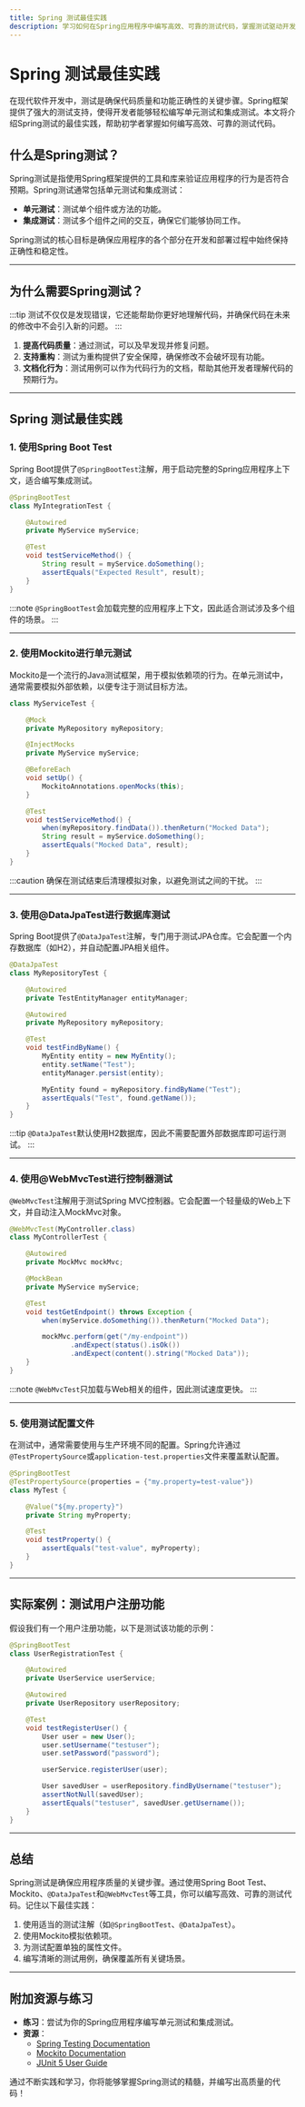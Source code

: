 ```yaml
---
title: Spring 测试最佳实践
description: 学习如何在Spring应用程序中编写高效、可靠的测试代码，掌握测试驱动开发（TDD）和单元测试、集成测试的最佳实践。
---
```


# Spring 测试最佳实践

在现代软件开发中，测试是确保代码质量和功能正确性的关键步骤。Spring框架提供了强大的测试支持，使得开发者能够轻松编写单元测试和集成测试。本文将介绍Spring测试的最佳实践，帮助初学者掌握如何编写高效、可靠的测试代码。

## 什么是Spring测试？

Spring测试是指使用Spring框架提供的工具和库来验证应用程序的行为是否符合预期。Spring测试通常包括单元测试和集成测试：

- **单元测试**：测试单个组件或方法的功能。
- **集成测试**：测试多个组件之间的交互，确保它们能够协同工作。

Spring测试的核心目标是确保应用程序的各个部分在开发和部署过程中始终保持正确性和稳定性。

---

## 为什么需要Spring测试？

:::tip
测试不仅仅是发现错误，它还能帮助你更好地理解代码，并确保代码在未来的修改中不会引入新的问题。
:::

1. **提高代码质量**：通过测试，可以及早发现并修复问题。
2. **支持重构**：测试为重构提供了安全保障，确保修改不会破坏现有功能。
3. **文档化行为**：测试用例可以作为代码行为的文档，帮助其他开发者理解代码的预期行为。

---

## Spring 测试最佳实践

### 1. 使用Spring Boot Test

Spring Boot提供了`@SpringBootTest`注解，用于启动完整的Spring应用程序上下文，适合编写集成测试。

```java
@SpringBootTest
class MyIntegrationTest {

    @Autowired
    private MyService myService;

    @Test
    void testServiceMethod() {
        String result = myService.doSomething();
        assertEquals("Expected Result", result);
    }
}
```

:::note
`@SpringBootTest`会加载完整的应用程序上下文，因此适合测试涉及多个组件的场景。
:::

---

### 2. 使用Mockito进行单元测试

Mockito是一个流行的Java测试框架，用于模拟依赖项的行为。在单元测试中，通常需要模拟外部依赖，以便专注于测试目标方法。

```java
class MyServiceTest {

    @Mock
    private MyRepository myRepository;

    @InjectMocks
    private MyService myService;

    @BeforeEach
    void setUp() {
        MockitoAnnotations.openMocks(this);
    }

    @Test
    void testServiceMethod() {
        when(myRepository.findData()).thenReturn("Mocked Data");
        String result = myService.doSomething();
        assertEquals("Mocked Data", result);
    }
}
```

:::caution
确保在测试结束后清理模拟对象，以避免测试之间的干扰。
:::

---

### 3. 使用@DataJpaTest进行数据库测试

Spring Boot提供了`@DataJpaTest`注解，专门用于测试JPA仓库。它会配置一个内存数据库（如H2），并自动配置JPA相关组件。

```java
@DataJpaTest
class MyRepositoryTest {

    @Autowired
    private TestEntityManager entityManager;

    @Autowired
    private MyRepository myRepository;

    @Test
    void testFindByName() {
        MyEntity entity = new MyEntity();
        entity.setName("Test");
        entityManager.persist(entity);

        MyEntity found = myRepository.findByName("Test");
        assertEquals("Test", found.getName());
    }
}
```

:::tip
`@DataJpaTest`默认使用H2数据库，因此不需要配置外部数据库即可运行测试。
:::

---

### 4. 使用@WebMvcTest进行控制器测试

`@WebMvcTest`注解用于测试Spring MVC控制器。它会配置一个轻量级的Web上下文，并自动注入MockMvc对象。

```java
@WebMvcTest(MyController.class)
class MyControllerTest {

    @Autowired
    private MockMvc mockMvc;

    @MockBean
    private MyService myService;

    @Test
    void testGetEndpoint() throws Exception {
        when(myService.doSomething()).thenReturn("Mocked Data");

        mockMvc.perform(get("/my-endpoint"))
               .andExpect(status().isOk())
               .andExpect(content().string("Mocked Data"));
    }
}
```

:::note
`@WebMvcTest`只加载与Web相关的组件，因此测试速度更快。
:::

---

### 5. 使用测试配置文件

在测试中，通常需要使用与生产环境不同的配置。Spring允许通过`@TestPropertySource`或`application-test.properties`文件来覆盖默认配置。

```java
@SpringBootTest
@TestPropertySource(properties = {"my.property=test-value"})
class MyTest {

    @Value("${my.property}")
    private String myProperty;

    @Test
    void testProperty() {
        assertEquals("test-value", myProperty);
    }
}
```

---

## 实际案例：测试用户注册功能

假设我们有一个用户注册功能，以下是测试该功能的示例：

```java
@SpringBootTest
class UserRegistrationTest {

    @Autowired
    private UserService userService;

    @Autowired
    private UserRepository userRepository;

    @Test
    void testRegisterUser() {
        User user = new User();
        user.setUsername("testuser");
        user.setPassword("password");

        userService.registerUser(user);

        User savedUser = userRepository.findByUsername("testuser");
        assertNotNull(savedUser);
        assertEquals("testuser", savedUser.getUsername());
    }
}
```

---

## 总结

Spring测试是确保应用程序质量的关键步骤。通过使用Spring Boot Test、Mockito、`@DataJpaTest`和`@WebMvcTest`等工具，你可以编写高效、可靠的测试代码。记住以下最佳实践：

1. 使用适当的测试注解（如`@SpringBootTest`、`@DataJpaTest`）。
2. 使用Mockito模拟依赖项。
3. 为测试配置单独的属性文件。
4. 编写清晰的测试用例，确保覆盖所有关键场景。

---

## 附加资源与练习

- **练习**：尝试为你的Spring应用程序编写单元测试和集成测试。
- **资源**：
  - [Spring Testing Documentation](https://docs.spring.io/spring-framework/docs/current/reference/html/testing.html)
  - [Mockito Documentation](https://site.mockito.org/)
  - [JUnit 5 User Guide](https://junit.org/junit5/docs/current/user-guide/)

通过不断实践和学习，你将能够掌握Spring测试的精髓，并编写出高质量的代码！